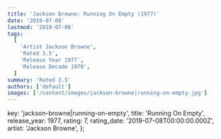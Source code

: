 ```yaml
---
title: 'Jackson Browne: Running On Empty (1977)'
date: '2019-07-08'
lastmod: '2019-07-08'
tags:
  [
    'Artist Jackson Browne',
    'Rated 3.5',
    'Release Year 1977',
    'Release Decade 1970',
  ]
summary: 'Rated 3.5'
authors: ['default']
images: ['/content/images/jackson-browne|running-on-empty.jpg']
---
```


  key: 'jackson-browne|running-on-empty',
  title: 'Running On Empty',
  release_year: 1977,
  rating: 7,
  rating_date: '2019-07-08T00:00:00.000Z',
  artist: 'Jackson Browne',
};

<MusicRating data={data} />
